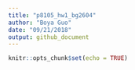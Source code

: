 ```yaml
---
title: "p8105_hw1_bg2604"
author: "Boya Guo"
date: "09/21/2018"
output: github_document
---
```


```r
knitr::opts_chunk$set(echo = TRUE)
```
